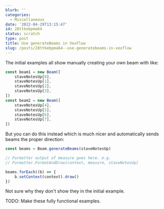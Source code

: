 ```yaml
---
blurb: ''
categories:
  - Miscellaneous
date: '2022-04-29T13:15:47'
id: 28ttkebpma64
status: scratch
type: post
title: Use generateBeams in VexFlow
slug: /posts/28ttkebpma64--use-generatebeams-in-vexflow
---
```


The initial examples all show manually creating your own beam with like:

```javascript
const beam1 = new Beam([
    staveNotesUp[0],
    staveNotesUp[1],
    staveNotesUp[2],
    staveNotesUp[3],
])
const beam2 = new Beam([
    staveNotesUp[4],
    staveNotesUp[5],
    staveNotesUp[6],
    staveNotesUp[7],
])
```

But you can do this instead which is much nicer and automatically sends beams the proper direction:

```javascript
const beams = Beam.generateBeams(staveNotesUp)

// Formatter output of measure goes here. e.g.
// Formatter.FormatAndDraw(context, measure, staveNotesUp)

beams.forEach((b) => {
    b.setContext(context).draw()
})
```

Not sure why they don't show they in the initial example. 


TODO: Make these fully functional examples. 





